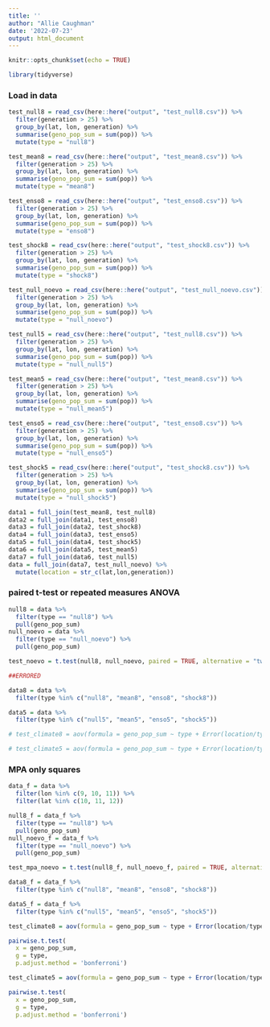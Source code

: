 ```yaml
---
title: ''
author: "Allie Caughman"
date: '2022-07-23'
output: html_document
---
```


```r
knitr::opts_chunk$set(echo = TRUE)

library(tidyverse)
```

### Load in data

```r
test_null8 = read_csv(here::here("output", "test_null8.csv")) %>% 
  filter(generation > 25) %>% 
  group_by(lat, lon, generation) %>% 
  summarise(geno_pop_sum = sum(pop)) %>% 
  mutate(type = "null8")

test_mean8 = read_csv(here::here("output", "test_mean8.csv")) %>% 
  filter(generation > 25) %>% 
  group_by(lat, lon, generation) %>% 
  summarise(geno_pop_sum = sum(pop)) %>% 
  mutate(type = "mean8")

test_enso8 = read_csv(here::here("output", "test_enso8.csv")) %>% 
  filter(generation > 25) %>% 
  group_by(lat, lon, generation) %>% 
  summarise(geno_pop_sum = sum(pop)) %>% 
  mutate(type = "enso8")

test_shock8 = read_csv(here::here("output", "test_shock8.csv")) %>% 
  filter(generation > 25) %>% 
  group_by(lat, lon, generation) %>% 
  summarise(geno_pop_sum = sum(pop)) %>% 
  mutate(type = "shock8") 

test_null_noevo = read_csv(here::here("output", "test_null_noevo.csv")) %>% 
  filter(generation > 25) %>% 
  group_by(lat, lon, generation) %>% 
  summarise(geno_pop_sum = sum(pop)) %>% 
  mutate(type = "null_noevo")

test_null5 = read_csv(here::here("output", "test_null8.csv")) %>% 
  filter(generation > 25) %>% 
  group_by(lat, lon, generation) %>% 
  summarise(geno_pop_sum = sum(pop)) %>% 
  mutate(type = "null_null5")

test_mean5 = read_csv(here::here("output", "test_mean8.csv")) %>% 
  filter(generation > 25) %>% 
  group_by(lat, lon, generation) %>% 
  summarise(geno_pop_sum = sum(pop)) %>% 
  mutate(type = "null_mean5")

test_enso5 = read_csv(here::here("output", "test_enso8.csv")) %>% 
  filter(generation > 25) %>% 
  group_by(lat, lon, generation) %>% 
  summarise(geno_pop_sum = sum(pop)) %>% 
  mutate(type = "null_enso5") 

test_shock5 = read_csv(here::here("output", "test_shock8.csv")) %>% 
  filter(generation > 25) %>% 
  group_by(lat, lon, generation) %>% 
  summarise(geno_pop_sum = sum(pop)) %>% 
  mutate(type = "null_shock5") 

data1 = full_join(test_mean8, test_null8)
data2 = full_join(data1, test_enso8)
data3 = full_join(data2, test_shock8)
data4 = full_join(data3, test_enso5)
data5 = full_join(data4, test_shock5)
data6 = full_join(data5, test_mean5)
data7 = full_join(data6, test_null5)
data = full_join(data7, test_null_noevo) %>% 
  mutate(location = str_c(lat,lon,generation))
```

### paired t-test or repeated measures ANOVA 

```r
null8 = data %>% 
  filter(type == "null8") %>% 
  pull(geno_pop_sum)
null_noevo = data %>% 
  filter(type == "null_noevo") %>% 
  pull(geno_pop_sum)

test_noevo = t.test(null8, null_noevo, paired = TRUE, alternative = "two.sided")
```

```r
##ERRORED

data8 = data %>% 
  filter(type %in% c("null8", "mean8", "enso8", "shock8"))

data5 = data %>% 
  filter(type %in% c("null5", "mean5", "enso5", "shock5"))

# test_climate8 = aov(formula = geno_pop_sum ~ type + Error(location/type), data = data8)

# test_climate5 = aov(formula = geno_pop_sum ~ type + Error(location/type), data = data5)
```


### MPA only squares

```r
data_f = data %>% 
  filter(lon %in% c(9, 10, 11)) %>% 
  filter(lat %in% c(10, 11, 12))
```

```r
null8_f = data_f %>% 
  filter(type == "null8") %>% 
  pull(geno_pop_sum)
null_noevo_f = data_f %>% 
  filter(type == "null_noevo") %>% 
  pull(geno_pop_sum)

test_mpa_noevo = t.test(null8_f, null_noevo_f, paired = TRUE, alternative = "two.sided")
```

```r
data8_f = data_f %>% 
  filter(type %in% c("null8", "mean8", "enso8", "shock8"))

data5_f = data_f %>% 
  filter(type %in% c("null5", "mean5", "enso5", "shock5"))

test_climate8 = aov(formula = geno_pop_sum ~ type + Error(location/type), data = data8_f)

pairwise.t.test(
  x = geno_pop_sum,
  g = type,
  p.adjust.method = 'bonferroni')

test_climate5 = aov(formula = geno_pop_sum ~ type + Error(location/type), data = data5_f)

pairwise.t.test(
  x = geno_pop_sum,
  g = type,
  p.adjust.method = 'bonferroni')
```


